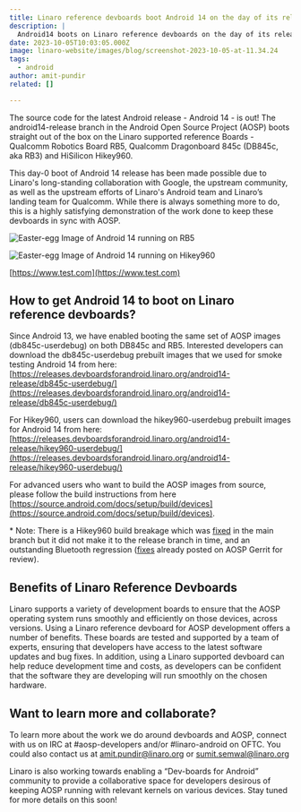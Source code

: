 ```yaml
---
title: Linaro reference devboards boot Android 14 on the day of its release
description: |
  Android14 boots on Linaro reference devboards on the day of its release
date: 2023-10-05T10:03:05.000Z
image: linaro-website/images/blog/screenshot-2023-10-05-at-11.34.24
tags:
  - android
author: amit-pundir
related: []

---
```


The source code for the latest Android release - Android 14 - is out! The android14-release branch in the Android Open Source Project (AOSP) boots straight out of the box on the Linaro supported reference Boards - Qualcomm Robotics Board RB5, Qualcomm Dragonboard 845c (DB845c, aka RB3) and HiSilicon Hikey960.

This day-0 boot of Android 14 release has been made possible due to Linaro's long-standing collaboration with Google, the upstream community, as well as the upstream efforts of Linaro's Android team and Linaro’s landing team for Qualcomm. While there is always something more to do, this is a highly satisfying demonstration of the work done to keep these devboards in sync with AOSP.

![Easter-egg Image of Android 14 running on RB5](/linaro-website/images/blog/image-of-rb5-running-android-14)

![Easter-egg Image of Android 14 running on Hikey960](/linaro-website/images/blog/image-of-hikey960-running-android-14)

[https://www.test.com](https://www.test.com)

## How to get Android 14 to boot on Linaro reference devboards?

Since Android 13, we have enabled booting the same set of AOSP images (db845c-userdebug) on both DB845c and RB5. Interested developers can download the db845c-userdebug prebuilt images that we used for smoke testing Android 14 from here: [https://releases.devboardsforandroid.linaro.org/android14-release/db845c-userdebug/](https://releases.devboardsforandroid.linaro.org/android14-release/db845c-userdebug/)

For Hikey960, users can download the hikey960-userdebug prebuilt images for Android 14 from here: [https://releases.devboardsforandroid.linaro.org/android14-release/hikey960-userdebug/](https://releases.devboardsforandroid.linaro.org/android14-release/hikey960-userdebug/)

For advanced users who want to build the AOSP images from source, please follow the build instructions from here [https://source.android.com/docs/setup/build/devices](https://source.android.com/docs/setup/build/devices).

\* Note: There is a Hikey960 build breakage which was [fixed](https://android.googlesource.com/device/linaro/hikey/+/743f509b2c692c67076d7a1ff7c2e297a06ff5d5) in the main branch but it did not make it to the release branch in time, and an outstanding Bluetooth regression ([fixes](https://android-review.googlesource.com/c/platform/packages/modules/Bluetooth/+/2765386) already posted on AOSP Gerrit for review).

## Benefits of Linaro Reference Devboards

Linaro supports a variety of development boards to ensure that the AOSP operating system runs smoothly and efficiently on those devices, across versions. Using a Linaro reference devboard for AOSP development offers a number of benefits. These boards are tested and supported by a team of experts, ensuring that developers have access to the latest software updates and bug fixes. In addition, using a Linaro supported devboard can help reduce development time and costs, as developers can be confident that the software they are developing will run smoothly on the chosen hardware.

## Want to learn more and collaborate?

To learn more about the work we do around devboards and AOSP, connect with us on IRC at #aosp-developers and/or #linaro-android on OFTC. You could also contact us at amit.pundir@linaro.org or sumit.semwal@linaro.org

Linaro is also working towards enabling a “Dev-boards for Android” community to provide a collaborative space for developers desirous of keeping AOSP running with relevant kernels on various devices. Stay tuned for more details on this soon!
